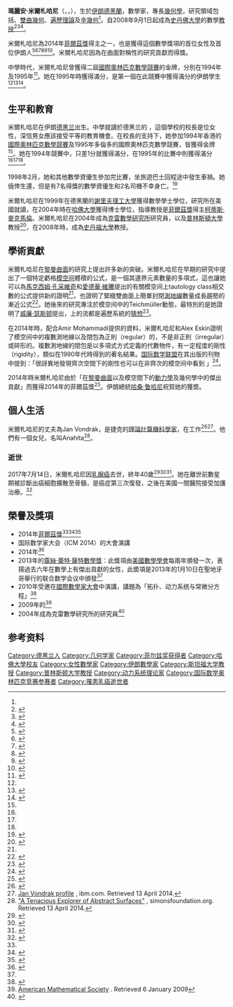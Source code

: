 {{noteTA
|G1=教育與研究
}}
{{Infobox scientist
| name              = 瑪麗安·米爾札哈尼<br>Maryam Mirzakhani
| birth_name = {{lang-fa|مریم میرزاخانی }}
| image             = First Woman Fields medallist plus daughter (cropped).jpg
| image_caption     = 
| birth_date        = {{birth date|1977|5|5}}
| birth_place       = [[File:State_Flag_of_Iran_(1964).svg|25px]][[巴列維王朝|伊朗]][[德黑兰|德黑兰]]
| death_date        = {{death date and age|df=y|2017|7|14|1977|5|3}}
| death_place         = {{USA}}[[加利福尼亞州|加利福尼亞州]][[帕羅奧圖|帕羅奧圖]]
| nationality       = {{IRI}}<ref name="mmcv2">{{cite web|archiveurl=https://web.archive.org/web/20051124105510/http://www.claymath.org/fas/research_fellows/Mirzakhani/cv.pdf|title=Curriculum Vitae|first1=Maryam |last1=Mirzakhani|url=http://www.claymath.org/fas/research_fellows/Mirzakhani/cv.pdf|archivedate=24 November 2005|accessdate=13 August 2014}}</ref>
| field             = 數學
| work_institutions = {{Plainlist|
* [[普林斯頓大學|普林斯頓大學]]
* [[斯坦福大學|斯坦福大學]]}}
| alma_mater        = {{Plainlist|
* [[谢里夫理工大学|谢里夫理工大学]] (BS)
* [[哈佛大學|哈佛大學]] (PhD)}}
| thesis_title = Simple geodesics on hyperbolic surfaces and the volume of the moduli space of curves
| thesis_year = 2004
| thesis_url = http://search.proquest.com/docview/305191605
| doctoral_advisor = [[柯蒂斯·麥克馬倫|柯蒂斯·麥克馬倫]]<ref name=mathgene>{{MathGenealogy|id=91093}}</ref><ref name="mmcv">{{cite web|url=http://www.math.princeton.edu/~mmirzakh/data/cv.pdf |title=Mirzakhani Curriculum Vitae |archiveurl=https://web.archive.org/web/20080829154341/http://www.math.princeton.edu/~mmirzakh/data/cv.pdf |archivedate=2008-08-29|accessdate=12 August 2014 |publisher=Princeton University |deadurl=yes }}</ref><ref name=bbc>{{cite web|url=http://www.bbc.co.uk/news/science-environment-28739373|title=First female winner for Fields maths medal|last1=Jonathan|first1=Webb|year=2014|publisher=BBC News|accessdate=13 August 2014|archive-date=2017-07-18|archive-url=https://web.archive.org/web/20170718125216/http://www.bbc.co.uk/news/science-environment-28739373|dead-url=no}}</ref>
| prizes            = {{Plainlist|
* {{link-en|布卢门撒尔奖|Blumenthal Award}}（2009年）
* [[露絲·蕾特·薩特數學獎|露絲·蕾特·薩特數學獎]]（2013年）
* {{link-en|克雷研究奖|Clay Research Award}}（2014年）
* [[菲爾茲獎|菲爾茲獎]]（2014年）}}
}}
'''瑪麗安·米爾札哈尼'''（{{lang-fa|مریم میرزاخانی}}，{{lang-en|Maryam Mirzakhani}}，{{bd|1977年|5月5日|2017年|7月14日|catIdx=Mirzakhani, Maryam}}），生於[[伊朗|伊朗]][[德黑蘭|德黑蘭]]，數學家，專長[[幾何學|幾何學]]，研究領域包括{{link-en|泰希米勒理論|Teichmüller theory}}、[[雙曲幾何|雙曲幾何]]、[[遍歷理論|遍歷理論]]及[[辛幾何|辛幾何]]<ref name="mmcv2"/>。自2008年9月1日起成為[[史丹佛大學|史丹佛大學]]的數學[[教授|教授]]<ref name="Weil-Petersson">{{cite journal|title=Weil-Petersson volumes and intersection theory on the moduli space of curves|url=http://www.ams.org/home/page/|date=2007|journal=Journal of the American Mathematical Society|volume=20|issue=1|doi=10.1090/s0894-0347-06-00526-1|pages=1–23|issn=0894-0347|language=en-US|accessdate=2018-04-03|author=Maryam Mirzakhani|archive-date=2019-12-15|archive-url=https://web.archive.org/web/20191215063846/https://www.ams.org/home/page|dead-url=no}}</ref><ref>{{cite journal|title=Simple geodesics and Weil-Petersson volumes of moduli spaces of bordered Riemann surfaces|journal=Inventiones mathematicae|doi=10.1007/s00222-006-0013-2|url=https://link.springer.com/article/10.1007/s00222-006-0013-2|date=2007-01-01|volume=167|issue=1|language=en|pages=179–222|issn=0020-9910|accessdate=2018-04-03|author=Maryam Mirzakhani|archive-date=2021-03-09|archive-url=https://web.archive.org/web/20210309112921/https://link.springer.com/article/10.1007/s00222-006-0013-2|dead-url=no}}</ref><ref>{{cite web|url=http://news.stanford.edu/news/2008/april9/prezreport-040908.html|title=Report of the President to the Board of Trustees|date=9 April 2008|accessdate=12 August 2014|publisher=Stanford University|archive-date=2018-12-26|archive-url=https://web.archive.org/web/20181226060926/https://news.stanford.edu/news/2008/april9/prezreport-040908.html|dead-url=no}}</ref>。

米爾札哈尼為2014年[[菲爾茲獎|菲爾茲獎]]得主之一，也是獲得這個數學獎項的首位女性及首位伊朗人<ref name="Farsnews">{{cite news|url=http://english.farsnews.com/newstext.aspx?nn=13930523000321|title=President Rouhani Congratulates Iranian Woman for Winning Math Nobel Prize|date=14 August 2014|accessdate=14 August 2014|publisher=[[Fars_News_Agency|Fars News Agency]]|archive-url=https://web.archive.org/web/20140814194229/http://english.farsnews.com/newstext.aspx?nn=13930523000321|archive-date=2014-08-14|dead-url=yes}}</ref><ref name=ball>{{cite journal|url=http://www.nature.com/doifinder/10.1038/nature.2014.15686|title=Iranian is first woman to nab highest prize in maths|journal=Nature|language=en|accessdate=2018-04-03|doi=10.1038/nature.2014.15686|author=Philip Ball}}</ref><ref>{{cite web|url=http://www.mathunion.org/general/prizes/2014|publisher=International Mathematical Union|title=IMU Prizes 2014|accessdate=12 August 2014|archive-date=2018-12-26|archive-url=https://web.archive.org/web/20181226060901/https://www.mathunion.org/general/prizes/2014%0A|dead-url=no}}</ref><ref>{{Cite news|url=http://www.slate.com/blogs/the_slatest/2014/08/12/first_female_fields_medal_winner_maryam_mirzakhani_of_stanford.html|title=A Woman Has Won the Fields Medal, Math's Highest Prize, for the First Time|last=Mathis-Lilley|first=Ben|date=8 August 2014|work=Slate|accessdate=13 August 2014|archive-date=2014-08-14|archive-url=https://web.archive.org/web/20140814032405/http://www.slate.com/blogs/the_slatest/2014/08/12/first_female_fields_medal_winner_maryam_mirzakhani_of_stanford.html|dead-url=no}}</ref><ref>{{cite web|last=Polo|first=Susana|url=http://www.themarysue.com/woman-wins-fields-medal-for-first-time|title=Maryam Mirzakhani Becomes First Woman to Earn Fields Medal for Mathematics in Its 78 Year History|work=The Mary Sue|accessdate=13 August 2014|archive-date=2020-11-12|archive-url=https://web.archive.org/web/20201112033441/https://www.themarysue.com/woman-wins-fields-medal-for-first-time/|dead-url=no}}</ref><ref>{{Cite web |url=http://www.qlwb.com.cn/2014/0813/184640.shtml |title=伊朗米尔札哈尼成首位菲尔兹奖女性得主 为国际数学最高荣誉 |access-date=2014-08-17 |archive-date=2018-10-16 |archive-url=https://web.archive.org/web/20181016032538/http://www.qlwb.com.cn/2014/0813/184640.shtml |dead-url=no }}</ref>。米爾札哈尼因為在曲面對稱性的研究貢獻而得獎。

中學時代，米爾札哈尼曾獲得二屆[[國際奧林匹克數學競賽|國際奧林匹克數學競賽]]的金牌，分別在1994年及1995年<ref name=olympiad>{{IMO results|id=926}}</ref>。她在1995年時獲得滿分，是第一個在此競賽中獲得滿分的伊朗學生<ref name=olympiad/><ref name=autogenerated2>{{cite web|url=http://www.newscientist.com/article/dn26044-iranian-woman-wins-maths-top-prize-the-fields-medal.html|title=Iranian woman wins maths' top prize|work=New Scientist|date=12 August 2014|accessdate=13 August 2014|archive-date=2017-07-22|archive-url=https://web.archive.org/web/20170722160613/https://www.newscientist.com/article/dn26044-iranian-woman-wins-maths-top-prize-the-fields-medal|dead-url=no}}</ref><ref name=autogenerated1>{{cite news |url=http://www.usatoday.com/tech/science/2005-09-13-brilliant-minds_x.htm |title='Brilliant' minds honored: Maryam Mirzakhani |newspaper=USA Today |first=Marissa |last=Newhall |date=13 September 2005 |accessdate=2014-08-17 |archive-date=2017-07-22 |archive-url=https://web.archive.org/web/20170722160951/https://usatoday30.usatoday.com/tech/science/2005-09-13-brilliant-minds_x.htm |dead-url=no }}</ref>。

==生平和教育==
米爾札哈尼在伊朗[[德黑兰|德黑兰]]出生。中學就讀於德黑兰的{{link-en|Farzanegan學校|Farzanegan School}}<!--国家杰出人才开发组织（National Organization for Development of Exceptional Talents）-->，這個學校的校長是位女性，深信男女應該接受平等的教育機會。在校長的支持下，她參加1994年香港的[[國際奧林匹克數學競賽|國際奧林匹克數學競賽]]及1995年多倫多的國際奧林匹克數學競賽，皆獲得金牌<ref name=olympiad />。她在1994年競賽中，只差1分就獲得滿分，在1995年的比賽中則獲得滿分<ref name=olympiad/><ref name=autogenerated2 /><ref name=autogenerated1 />。

1998年2月，她和其他數學資優生參加完比賽，坐旅遊巴士回程途中發生車禍。她僥倖生還，但是有7名得獎的數學資優生和2名司機不幸身亡。<ref>{{cite news|url=https://www.theguardian.com/world/2014/aug/15/maryam-mirzakhani-brain-drain-iran-president-tweet-photo|title=Iranian president tweets bare-headed photo of Maryam Mirzakhani|date=2014-08-15|work=The Guardian|accessdate=2018-08-02|archive-date=2020-11-11|archive-url=https://web.archive.org/web/20201111202659/http://www.theguardian.com/world/2014/aug/15/maryam-mirzakhani-brain-drain-iran-president-tweet-photo|dead-url=no}}</ref>

米爾札哈尼在1999年在德黑蘭的[[謝里夫理工大學|謝里夫理工大學]]獲得數學學士學位，研究所在美國就讀，在2004年時在[[哈佛大學|哈佛大學]]獲得博士學位，指導教授是[[菲爾茲獎|菲爾茲獎]]得主[[柯蒂斯·麥克馬倫|柯蒂斯·麥克馬倫]]。米爾札哈尼在2004年成為[[克雷數學研究所|克雷數學研究所]]研究員，以及[[普林斯頓大學|普林斯頓大學]]教授<ref>{{Scopus|id=15127847300}}</ref>，在2008年時，成為[[史丹福大學|史丹福大學]]教授。

==學術貢獻==
米爾札哈尼在[[黎曼曲面|黎曼曲面]]的研究上提出許多新的突破。米爾札哈尼在早期的研究中提出了一個特定虧格[[模空间|模空间]]體積的公式，是一個其邊界元素數量的多項式，這也讓她可以為[[馬克西姆·孔采維奇|馬克西姆·孔采維奇]]和[[愛德華·維騰|愛德華·維騰]]提出的有關模空间上tautology class相交數的公式提供新的證明<ref name="Weil-Petersson"/>，也證明了緊緻雙曲面上簡單封閉[[測地線|測地線]]數量成長趨勢的漸近公式<ref>{{cite journal|last1=Mirzakhani|first1=Maryam |title=Growth of the number of simple closed geodesics on hyperbolic surfaces|url=https://archive.org/details/sim_annals-of-mathematics_2008-07_168_1/page/97|journal=Annals of Mathematics|year=2008 |doi=10.4007/annals.2008.168.97|volume=168|issue=1|pages=97–125|mr=2415399|zbl=1177.37036}}</ref>。她後來的研究專注於模空间中的Teichmüller動態，最特別的是她證明了[[威廉·瑟斯顿|威廉·瑟斯顿]]提出，{{link-en|泰希米勒空間|Teichmüller space}}上的{{link-en|Earthquake map|Earthquake map}}流都是遍歷系統的[[猜想|猜想]]<ref>{{cite journal|last1=Mirzakhani|first1=M.|title=Ergodic Theory of the Earthquake Flow|journal=[[International_Mathematics_Research_Notices|International Mathematics Research Notices]]|date=July 2010|doi=10.1093/imrn/rnm116}}</ref>。

在2014年時，配合Amir Mohammadi提供的資料，米爾札哈尼和Alex Eskin證明了模空间中的複數測地線以及閉包為正則（regular）的，不是非正則（irregular）或碎形的。複數測地線的閉包是以多項式方式定義的代數物件，有一定程度的剛性（rigidity），類似{{link-en|Marina Ratner|Marina Ratner}}在1990年代時得到的著名結果。[[国际数学联盟|国际数学联盟]]在其出版的刊物中提到：「很訝異地發現齊次空間下的剛性也可以在非齊次的模空间中看到
」<ref>{{cite press release|title=The Work of Maryam Mirzakhani|publisher=International Mathematics Union|url=http://www.mathunion.org/fileadmin/IMU/Prizes/2014/news_release_mirzakhani.pdf|format=PDF|accessdate=15 August 2014|archive-date=2016-03-03|archive-url=https://web.archive.org/web/20160303192455/http://www.mathunion.org/fileadmin/IMU/Prizes/2014/news_release_mirzakhani.pdf|dead-url=no}}</ref>。

2014年時米爾札哈尼由於「在[[黎曼曲面|黎曼曲面]]以及模空間下的[[動力學|動力學]]及幾何學中的傑出貢獻」而獲得2014年的菲爾茲獎<ref>{{cite web|url=http://www.mathunion.org/general/prizes/2014/prize-citations|publisher=International Mathematical Union|title=IMU Prizes 2014 citations|accessdate=12 August 2014|archive-date=2014-08-12|archive-url=https://web.archive.org/web/20140812213606/http://www.mathunion.org/general/prizes/2014/prize-citations/|dead-url=no}}</ref>。伊朗總統[[哈桑·鲁哈尼|哈桑·鲁哈尼]]祝賀她的獲奬。

==個人生活==
米爾札哈尼的丈夫為Jan Vondrák，是捷克的[[理論計算機科學|理論計算機科學家]]，在{{link-en|IBM Almaden研究中心|IBM Almaden Research Center}}工作<ref>{{cite web|title=Jan Vondrák|url=http://theory.stanford.edu/~jvondrak/data/cv.pdf|website=Stanford University|accessdate=15 August 2014|archive-date=2018-03-04|archive-url=https://web.archive.org/web/20180304192950/http://theory.stanford.edu/~jvondrak/data/cv.pdf|dead-url=no}}</ref><ref>[http://researcher.watson.ibm.com/researcher/view.php?person=us-jvondrak Jan Vondrak profile] {{Wayback|url=http://researcher.watson.ibm.com/researcher/view.php?person=us-jvondrak |date=20140815155254 }}, ibm.com. Retrieved 13 April 2014.</ref>。他們有一個女兒，名叫Anahita<ref>[http://www.simonsfoundation.org/quanta/20140812-a-tenacious-explorer-of-abstract-surfaces "A Tenacious Explorer of Abstract Surfaces"] {{Wayback|url=http://www.simonsfoundation.org/quanta/20140812-a-tenacious-explorer-of-abstract-surfaces |date=20140813121901 }}, simonsfoundation.org. Retrieved 13 April 2014.</ref>。

===逝世===
2017年7月14日，米爾札哈尼因[[乳腺癌|乳腺癌]]去世，終年40歲<ref name="mehrnews">{{cite news|title=Maryam Mirzakhani died|url=http://www.mehrnews.com/news/4029259/مریم-میرزاخانی-درگذشت|agency=Mehr news Agancy|date=15 July 2017|language=fa|accessdate=2020-09-14|archive-date=2018-12-26|archive-url=https://web.archive.org/web/20181226060853/https://www.mehrnews.com/news/4029259/%d9%85%d8%b1%db%8c%d9%85-%d9%85%db%8c%d8%b1%d8%b2%d8%a7%d8%ae%d8%a7%d9%86%db%8c-%d8%af%d8%b1%da%af%d8%b0%d8%b4%d8%aa|dead-url=no}}</ref><ref>{{cite web|last1=Chang|first1=Kenneth|title=Maryam Mirzakhani, Only Woman to Win a Fields Medal, Dies at 40|url=https://www.nytimes.com/2017/07/16/us/maryam-mirzakhani-dead.html|website=The New York Times|date=16 July 2017|accessdate=2017-07-17|archive-date=2018-02-26|archive-url=https://web.archive.org/web/20180226232257/https://www.nytimes.com/2017/07/16/us/maryam-mirzakhani-dead.html|dead-url=no}}</ref><ref name="stanforddeath">{{cite web|last1=Myers|first1=Andrew|last2=Carey|first2=Bjorn|title=Maryam Mirzakhani, Stanford mathematician and Fields Medal winner, dies|url=http://news.stanford.edu/2017/07/15/maryam-mirzakhani-stanford-mathematician-and-fields-medal-winner-dies/|website=Stanford News|date=2017-07-15|accessdate=2017-07-17|archive-date=2017-07-17|archive-url=https://web.archive.org/web/20170717171425/http://news.stanford.edu/2017/07/15/maryam-mirzakhani-stanford-mathematician-and-fields-medal-winner-dies/|dead-url=no}}</ref>。她在離世前數星期被診斷出癌細胞擴散至骨髓，是癌症第三次復發，之後在美國一間醫院接受加護治療。<ref>{{cite news|url=http://www.presstv.ir/Detail/2017/07/13/528317/Iran-mathematician-Maryam-Mirzakhani|title=Iranian math genius battles cancer recurrence at US hospital|website=PressTV.ir|date=2017-07-13|accessdate=2017-07-16|archive-date=2017-07-15|archive-url=https://web.archive.org/web/20170715172206/http://www.presstv.ir/Detail/2017/07/13/528317/Iran-mathematician-Maryam-Mirzakhani|dead-url=no}}</ref>

==榮譽及獎項==
*2014年[[菲爾茲獎|菲爾茲獎]]<ref name=ball/><ref>{{cite web|url=http://www.mathunion.org/general/prizes/2014|publisher=International Mathematical Union|title=IMU Prizes 2014|accessdate=2014-08-17|archive-date=2018-12-26|archive-url=https://web.archive.org/web/20181226060901/https://www.mathunion.org/general/prizes/2014%0A|dead-url=no}}</ref><ref>{{cite news|url=http://www.lemonde.fr/planete/article/2014/08/12/medaille-fields-de-mathematiques-une-femme-promue-pour-la-premiere-fois_4470640_3244.html|title=Médaille Fields de mathématiques : une femme promue pour la première fois|newspaper=Le Monde|date=12 August 2014|first1=David|last1=Larousserie|language=fr|accessdate=13 August 2014|archive-date=2018-12-26|archive-url=https://web.archive.org/web/20181226060925/https://www.lemonde.fr/planete/article/2014/08/12/medaille-fields-de-mathematiques-une-femme-promue-pour-la-premiere-fois_4470640_3244.html|dead-url=no}}</ref>
* 国际数学家大会（ICM 2014）的大會演講 
* 2014年{{link-en|克雷研究奖|Clay Research Award}}<ref>{{cite web|url=http://www.claymath.org/events/news/2014-clay-research-awards|title=2014 Clay Research Awards|accessdate=2014-08-17|archive-date=2018-12-26|archive-url=https://web.archive.org/web/20181226060927/http://www.claymath.org/events/news/2014-clay-research-awards|dead-url=no}}</ref>
* 2013年的[[露絲·蕾特·薩特數學獎|露絲·蕾特·薩特數學獎]]：此獎項由[[美國數學學會|美國數學學會]]每兩年頒發一次，表揚過去六年在數學上有傑出貢獻的女性，此奬項是2013年的1月10日在聖地牙哥舉行的联合数学会议中頒發<ref name=AMS/>
* 2010年受邀在[[國際數學家大會|國際數學家大會]]中演講，講題為「拓扑、动力系统与常微分方程」<ref>{{cite web|title=ICM Plenary and Invited Speakers since 1897|url=http://www.mathunion.org/db/ICM/Speakers/SortedByCongress.php|publisher=International Congress of Mathematicians|accessdate=13 August 2014|archive-date=2017-11-08|archive-url=https://web.archive.org/web/20171108012153/http://www.mathunion.org/db/ICM/Speakers/SortedByCongress.php|dead-url=no}}</ref>
* 2009年的{{link-en|布卢门撒尔奖|Blumenthal Award}}<ref name="AMS">[http://www.ams.org/ams/press/blumenthal-2009.html American Mathematical Society] {{Webarchive|url=https://archive.is/20130112052923/http://www.ams.org/ams/press/blumenthal-2009.html |date=2013-01-12 }}. Retrieved 6 January 2009</ref>
* 2004年成為克雷數學研究所的研究員<ref>{{cite web|url=http://www2.maths.ox.ac.uk/cmi/library/annual_report/ar2008/08Interview.pdf|title=Interview with Research Fellow Maryam Mirzakhani|publisher=Oxford University|year=2008|accessdate=2014-08-17|archive-date=2014-08-27|archive-url=https://web.archive.org/web/20140827222953/http://www2.maths.ox.ac.uk/cmi/library/annual_report/ar2008/08Interview.pdf|dead-url=no}}</ref>
<!--* Harvard Junior Fellowship Harvard University, 2003<ref name="mmcv2"/>
* Merit fellowship Harvard University, 2003<ref name="mmcv2"/>
* [[Institute_for_Research_in_Fundamental_Sciences|IPM]] Fellowship, Tehran, Iran, 1995–99<ref name="mmcv2"/>-->

==参考资料==
{{Reflist|2}}
{{菲尔兹奖}}
{{Authority control}}
{{DEFAULTSORT:Mirzakhani, Maryam}}
[[Category:德黑兰人|Category:德黑兰人]]
[[Category:几何学家|Category:几何学家]]
[[Category:菲尔兹奖获得者|Category:菲尔兹奖获得者]]
[[Category:哈佛大學校友|Category:哈佛大學校友]]
[[Category:女性數學家|Category:女性數學家]]
[[Category:伊朗數學家|Category:伊朗數學家]]
[[Category:斯坦福大学教授|Category:斯坦福大学教授]]
[[Category:普林斯顿大学教授|Category:普林斯顿大学教授]]
[[Category:动力系统理论家|Category:动力系统理论家]]
[[Category:国际数学奥林匹克竞赛参赛者|Category:国际数学奥林匹克竞赛参赛者]]
[[Category:罹患乳癌逝世者|Category:罹患乳癌逝世者]]